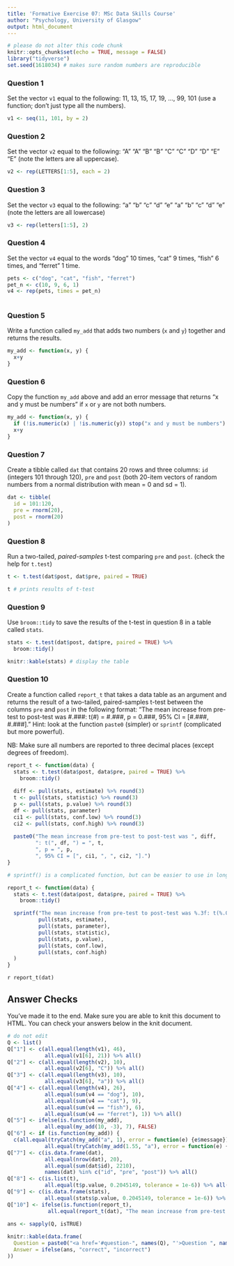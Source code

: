 ```yaml
---
title: 'Formative Exercise 07: MSc Data Skills Course'
author: "Psychology, University of Glasgow"
output: html_document
---
```


```r
# please do not alter this code chunk
knitr::opts_chunk$set(echo = TRUE, message = FALSE)
library("tidyverse")
set.seed(1618034) # makes sure random numbers are reproducible
```

### Question 1

Set the vector `v1` equal to the following: 11, 13, 15, 17, 19, ..., 99, 101 (use a function; don't just type all the numbers).

```r

v1 <- seq(11, 101, by = 2)

```

### Question 2

Set the vector `v2` equal to the following: "A" "A" "B" "B" "C" "C" "D" "D" "E" "E" (note the letters are all uppercase).

```r

v2 <- rep(LETTERS[1:5], each = 2)

```

### Question 3

Set the vector `v3` equal to the following: "a" "b" "c" "d" "e" "a" "b" "c" "d" "e" (note the letters are all lowercase)

```r

v3 <- rep(letters[1:5], 2)

```

### Question 4

Set the vector `v4` equal to the words "dog" 10 times, "cat" 9 times, "fish" 6 times, and "ferret" 1 time. 

```r

pets <- c("dog", "cat", "fish", "ferret")
pet_n <- c(10, 9, 6, 1)
v4 <- rep(pets, times = pet_n)
  
```

### Question 5

Write a function called `my_add` that adds two numbers (`x` and `y`) together and returns the results.

```r
my_add <- function(x, y) {
  x+y
}
```

### Question 6

Copy the function `my_add` above and add an error message that returns "x and y must be numbers" if `x` or `y` are not both numbers.

```r
my_add <- function(x, y) {
  if (!is.numeric(x) | !is.numeric(y)) stop("x and y must be numbers")
  x+y
}
```

### Question 7

Create a tibble called `dat` that contains 20 rows and three columns: `id` (integers 101 through 120), `pre` and `post` (both 20-item vectors of random numbers from a normal distribution with mean = 0 and sd = 1).

```r

dat <- tibble(
  id = 101:120,
  pre = rnorm(20),
  post = rnorm(20)
)

```

### Question 8

Run a two-tailed, *paired-samples* t-test comparing `pre` and `post`. (check the help for `t.test`)

```r

t <- t.test(dat$post, dat$pre, paired = TRUE)

t # prints results of t-test

```

### Question 9

Use `broom::tidy` to save the results of the t-test in question 8 in a table called `stats`.

```r
stats <- t.test(dat$post, dat$pre, paired = TRUE) %>%
  broom::tidy()

knitr::kable(stats) # display the table
```

### Question 10

Create a function called `report_t` that takes a data table as an argument and returns the result of a two-tailed, paired-samples t-test between the columns `pre` and `post` in the following format: "The mean increase from pre-test to post-test was #.###: t(#) = #.###, p = 0.###, 95% CI = [#.###, #.###]." Hint: look at the function `paste0` (simpler) or `sprintf` (complicated but more powerful).

NB: Make sure all numbers are reported to three decimal places (except degrees of freedom).

```r

report_t <- function(data) {
  stats <- t.test(data$post, data$pre, paired = TRUE) %>%
    broom::tidy()
  
  diff <- pull(stats, estimate) %>% round(3) 
  t <- pull(stats, statistic) %>% round(3)
  p <- pull(stats, p.value) %>% round(3)
  df <- pull(stats, parameter)
  ci1 <- pull(stats, conf.low) %>% round(3)
  ci2 <- pull(stats, conf.high) %>% round(3)
  
  paste0("The mean increase from pre-test to post-test was ", diff, 
         ": t(", df, ") = ", t, 
         ", p = ", p, 
         ", 95% CI = [", ci1, ", ", ci2, "].")
}

```

```r
# sprintf() is a complicated function, but can be easier to use in long text strings with a lot of things to replace

report_t <- function(data) {
  stats <- t.test(data$post, data$pre, paired = TRUE) %>%
    broom::tidy()

  sprintf("The mean increase from pre-test to post-test was %.3f: t(%.0f) = %.3f, p = %.3f, 95%% CI = [%.3f, %.3f].",
          pull(stats, estimate), 
          pull(stats, parameter),
          pull(stats, statistic),
          pull(stats, p.value),
          pull(stats, conf.low),
          pull(stats, conf.high)
  )
}

```


`r report_t(dat)`

## Answer Checks

You've made it to the end. Make sure you are able to knit this document to HTML. You can check your answers below in the knit document.

```r
# do not edit
Q <- list()
Q["1"] <- c(all.equal(length(v1), 46),
            all.equal(v1[6], 21)) %>% all()
Q["2"] <- c(all.equal(length(v2), 10),
            all.equal(v2[6], "C")) %>% all()
Q["3"] <- c(all.equal(length(v3), 10),
            all.equal(v3[6], "a")) %>% all()
Q["4"] <- c(all.equal(length(v4), 26),
            all.equal(sum(v4 == "dog"), 10),
            all.equal(sum(v4 == "cat"), 9),
            all.equal(sum(v4 == "fish"), 6),
            all.equal(sum(v4 == "ferret"), 1)) %>% all()
Q["5"] <- ifelse(is.function(my_add),
            all.equal(my_add(10, -3), 7), FALSE)
Q["6"] <- if (is.function(my_add)) {
  c(all.equal(tryCatch(my_add("a", 1), error = function(e) {e$message}),"x and y must be numbers"), 
            all.equal(tryCatch(my_add(1.55, "a"), error = function(e) {e$message}), "x and y must be numbers")) } else { FALSE } %>% all()
Q["7"] <- c(is.data.frame(dat),
            all.equal(nrow(dat), 20),
            all.equal(sum(dat$id), 2210),
            names(dat) %in% c("id", "pre", "post")) %>% all()
Q["8"] <- c(is.list(t),
            all.equal(t$p.value, 0.2045149, tolerance = 1e-6)) %>% all()
Q["9"] <- c(is.data.frame(stats),
            all.equal(stats$p.value, 0.2045149, tolerance = 1e-6)) %>% all()
Q["10"] <- ifelse(is.function(report_t),
             all.equal(report_t(dat), "The mean increase from pre-test to post-test was 0.415: t(19) = 1.314, p = 0.205, 95% CI = [-0.246, 1.076]."), FALSE)
  
ans <- sapply(Q, isTRUE)

knitr::kable(data.frame(
  Question = paste0("<a href='#question-", names(Q), "'>Question ", names(Q), "</a>"),
  Answer = ifelse(ans, "correct", "incorrect")
))
```

